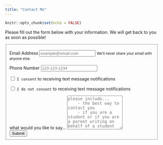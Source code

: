 ```yaml
---
title: "Contact Me"
---
```


```r
knitr::opts_chunk$set(echo = FALSE)
```



Please fill out the form below with your information. We will get back to you as soon as possible!



<form>
  <fieldset>
<div class="form-group">
  <label for="exampleInputEmail1" class="col-form-label col-form-label-lg mt-4">Email Address</label>
  <input type="email" class="form-control form-control-lg" id="exampleInputEmail1" aria-describedby="emailHelp" placeholder="example@email.com">
  <small id="emailHelp" class="form-text text-muted">We'll never share your email with anyone else.</small>
</div>
<div class="form-group">
  <label class="col-form-label col-form-label-lg mt-4" for="inputLarge">Phone Number</label>
  <input class="form-control form-control-lg" type="text" placeholder="123-123-1234" id="inputLarge">
</div>
<div class="form-check form-switch">
  <input class="form-check-input" type="checkbox" id="flexSwitchCheckDefault">
  <label class="form-check-label" for="flexSwitchCheckDefault">`I consent` to receiving text message notifications</label>
</div>
<div class="form-check form-switch">
  <input class="form-check-input" type="checkbox" id="flexSwitchCheckDefault">
  <label class="form-check-label" for="flexSwitchCheckDefault">`I do not consent` to receiving text message notifications</label>
</div>
<div class="form-group">
  <label for="exampleTextarea" class="col-form-label col-form-label-lg mt-4">what would you like to say...</label>
  <textarea class="form-control form-control-lg" placeholder="please include... 
    - the best way to contact you
    - if you are a student or if you are a parent writing on behalf of a student
    - what are you interested in (how can I help you?)
    - questions (if any)" id="exampleTextarea" rows="7"></textarea>
</div>
  <button type="submit" class="btn btn-primary">Submit</button>
  </fieldset>
</form>








